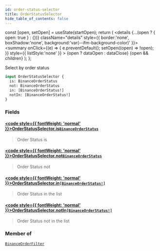 ```yaml
---
id: order-status-selector
title: OrderStatusSelector
hide_table_of_contents: false
---
```







  const [open, setOpen] = useState(startOpen);
  return (
    <details {...(open ? { open: true } : {})} className="details" style={{ border:'none', boxShadow:'none', background:'var(--ifm-background-color)' }}>
      <summary
        onClick={(e) => {
          e.preventDefault();
          setOpen((open) => !open);
        }}
        style={{ listStyle:'none' }}
      >
      {open ? dataOpen : dataClose}
      </summary>
      {open && children}
    </details>
  );
};








Select by order status


```graphql
input OrderStatusSelector {
  is: BinanceOrderStatus
  not: BinanceOrderStatus
  in: [BinanceOrderStatus!]
  notIn: [BinanceOrderStatus!]
}
```




### Fields

#### [<code style={{ fontWeight: 'normal' }}>OrderStatusSelector.<b>is</b></code>](#)<Bullet />[`BinanceOrderStatus`](/docs/v1/graphql-reference/enums/binance-order-status) <Badge class="badge badge--secondary" text="enum"/> 
> 
> 
> Order Status is
> 

#### [<code style={{ fontWeight: 'normal' }}>OrderStatusSelector.<b>not</b></code>](#)<Bullet />[`BinanceOrderStatus`](/docs/v1/graphql-reference/enums/binance-order-status) <Badge class="badge badge--secondary" text="enum"/> 
> 
> 
> Order Status not
> 

#### [<code style={{ fontWeight: 'normal' }}>OrderStatusSelector.<b>in</b></code>](#)<Bullet />[`[BinanceOrderStatus!]`](/docs/v1/graphql-reference/enums/binance-order-status) <Badge class="badge badge--secondary" text="list"/> <Badge class="badge badge--secondary" text="enum"/> 
> 
> 
> Order Status in the list
> 

#### [<code style={{ fontWeight: 'normal' }}>OrderStatusSelector.<b>notIn</b></code>](#)<Bullet />[`[BinanceOrderStatus!]`](/docs/v1/graphql-reference/enums/binance-order-status) <Badge class="badge badge--secondary" text="list"/> <Badge class="badge badge--secondary" text="enum"/> 
> 
> 
> Order Status not in the list
> 



### Member of

[`BinanceOrderFilter`](/docs/v1/graphql-reference/inputs/binance-order-filter)  <Badge class="secondary" text="input"/>


